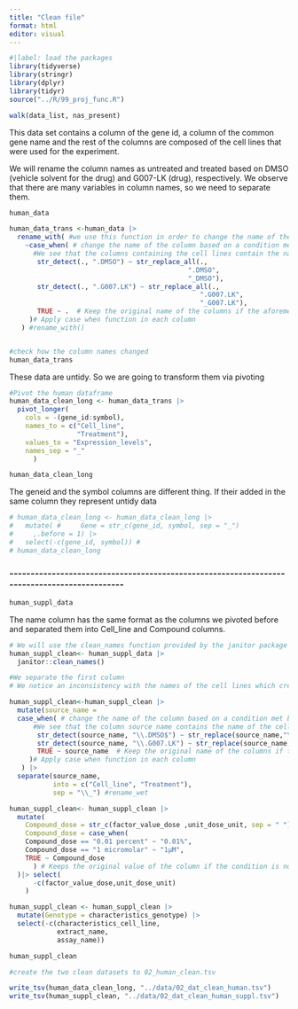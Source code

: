 ```yaml
---
title: "Clean file"
format: html
editor: visual
---
```


```r
#|label: load the packages
library(tidyverse)
library(stringr)
library(dplyr)
library(tidyr)
source("../R/99_proj_func.R")
```

```r
walk(data_list, nas_present)
```

This data set contains a column of the gene id, a column of the common gene name and the rest of the columns are composed of the cell lines that were used for the experiment.

We will rename the column names as untreated and treated based on DMSO (vehicle solvent for the drug) and G007-LK (drug), respectively. We observe that there are many variables in column names, so we need to separate them.

```r
human_data
```

```r
human_data_trans <-human_data |>
  rename_with( #we use this function in order to change the name of the columns
    ~case_when( # change the name of the column based on a condition met by str_detect
      #We see that the columns containing the cell lines contain the name of the cell lines and the DMSO or G007.LK compounds separated by a "." 
       str_detect(., ".DMSO") ~ str_replace_all(.,
                                             ".DMSO",
                                             "_DMSO"),
       str_detect(., ".G007.LK") ~ str_replace_all(.,
                                                ".G007.LK",
                                                "_G007.LK"),
       TRUE ~ .  # Keep the original name of the columns if the aforementioned conditions are not met
     )# Apply case when function in each column
   ) #rename_with()


#check how the column names changed
human_data_trans
```

These data are untidy. So we are going to transform them via pivoting

```r
#Pivot the human dataframe
human_data_clean_long <- human_data_trans |> 
  pivot_longer(
    cols = -(gene_id:symbol),
    names_to = c("Cell_line", 
                 "Treatment"),  
    values_to = "Expression_levels",
    names_sep = "_"
      ) 

human_data_clean_long
```

The geneid and the symbol columns are different thing. If their added in the same column they represent untidy data

```r
# human_data_clean_long <- human_data_clean_long |>
#   mutate( #     Gene = str_c(gene_id, symbol, sep = "_") 
#     ,.before = 1) |>  
#   select(-c(gene_id, symbol)) #  
# human_data_clean_long
```

### \-\-\-\-\-\-\-\-\-\-\-\-\-\-\-\-\-\-\-\-\-\-\-\-\-\-\-\-\-\-\-\-\-\-\-\-\-\-\-\-\-\-\-\-\-\-\-\-\-\-\-\-\-\-\-\-\-\-\-\-\-\-\-\-\-\-\-\-\-\-\-\-\-\-\-\-\-\-\-\-\-\-\-\-\-\-\-\-\-\-\--

```r
human_suppl_data
```

The name column has the same format as the columns we pivoted before and separated them into Cell_line and Compound columns.

```r
# We will use the clean_names function provided by the janitor package in order to make our columns look more appealing
human_suppl_clean<- human_suppl_data |> 
  janitor::clean_names()
```

```r
#We separate the first column
# We notice an inconsistency with the names of the cell lines which creates some problems when we try to separate the two components of the first column 

human_suppl_clean<-human_suppl_clean |>
  mutate(source_name = 
  case_when( # change the name of the column based on a condition met by str_detect
      #We see that the column source name contains the name of the cell lines and the compounds separated by a "." 
       str_detect(source_name, "\\.DMSO$") ~ str_replace(source_name,"\\.DMSO", "_DMSO"),
       str_detect(source_name, "\\.G007.LK") ~ str_replace(source_name,"\\.G007.LK", "_G007.LK"),
       TRUE ~ source_name  # Keep the original name of the columns if the aforementioned conditions are not met
     )# Apply case when function in each column
   ) |> 
  separate(source_name, 
           into = c("Cell_line", "Treatment"),
           sep = "\\_") #rename_wet 
```

```r
human_suppl_clean<- human_suppl_clean |> 
  mutate(
    Compound_dose = str_c(factor_value_dose ,unit_dose_unit, sep = " "),
    Compound_dose = case_when(
    Compound_dose == "0.01 percent" ~ "0.01%",
    Compound_dose == "1 micromolar" ~ "1μM",
    TRUE ~ Compound_dose
      ) # Keeps the original value of the column if the condition is not met
  )|> select(
      -c(factor_value_dose,unit_dose_unit)
    )
```

```r
human_suppl_clean <- human_suppl_clean |> 
  mutate(Genotype = characteristics_genotype) |>
  select(-c(characteristics_cell_line,
            extract_name,
            assay_name))

human_suppl_clean
```

```r
#create the two clean datasets to 02_human_clean.tsv

write_tsv(human_data_clean_long, "../data/02_dat_clean_human.tsv")
write_tsv(human_suppl_clean, "../data/02_dat_clean_human_suppl.tsv")
```
